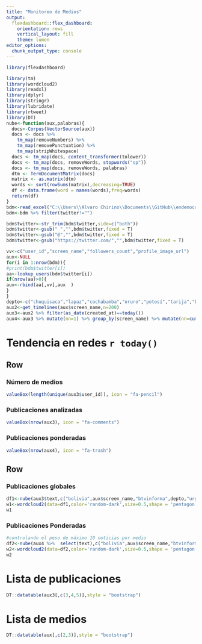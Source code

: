```yaml
---
title: "Monitoreo de Medios"
output: 
  flexdashboard::flex_dashboard:
    orientation: rows
    vertical_layout: fill
    theme: lumen
editor_options: 
  chunk_output_type: console
---
```


```r
library(flexdashboard)
```

```r
library(tm)
library(wordcloud2)
library(readxl)
library(dplyr)
library(stringr)
library(lubridate)
library(rtweet)
library(DT)
nube<-function(aux,palabras){
  docs<-Corpus(VectorSource(aux))
  docs <- docs %>%
    tm_map(removeNumbers) %>%
    tm_map(removePunctuation) %>%
    tm_map(stripWhitespace)
  docs <- tm_map(docs, content_transformer(tolower))
  docs <- tm_map(docs, removeWords, stopwords("sp"))
  docs <- tm_map(docs, removeWords, palabras)
  dtm <- TermDocumentMatrix(docs) 
  matrix <- as.matrix(dtm) 
  words <- sort(rowSums(matrix),decreasing=TRUE) 
  df <- data.frame(word = names(words),freq=words)    
  return(df)
}
bdm<-read_excel("C:\\Users\\Alvaro Chirino\\Documents\\GitHub\\endemocracia_redes\\data\\Base_v0.xlsx",1)
bdm<-bdm %>% filter(twitter!="")

bdm$twitter<-str_trim(bdm$twitter,side=c("both"))
bdm$twitter<-gsub(" ","",bdm$twitter,fixed = T)
bdm$twitter<-gsub("@","",bdm$twitter,fixed = T)
bdm$twitter<-gsub("https://twitter.com/","",bdm$twitter,fixed = T)

vv<-c("user_id","screen_name","followers_count","profile_image_url")
aux<-NULL
for(i in 1:nrow(bdm)){
#print(bdm$twitter[i])
aa<-lookup_users(bdm$twitter[i])
if(nrow(aa)>0){
aux<-rbind(aa[,vv],aux  )  
}
}
depto<-c("chuquisaca","lapaz","cochabamba","oruro","potosí","tarija","beni","pando","santacruz")
aux2<-get_timelines(aux$screen_name,n=200)
aux3<-aux2 %>% filter(as_date(created_at)==today())
aux4<-aux3 %>% mutate(nn=1) %>% group_by(screen_name) %>% mutate(nn=cumsum(nn)) %>% filter(nn<10)
```


# Tendencia en redes ``r today()``

Row
-----------------------------------------------------------------------

### Número de medios

```r
valueBox(length(unique(aux3$user_id)), icon = "fa-pencil")
```

### Publicaciones analizadas

```r
valueBox(nrow(aux3), icon = "fa-comments")
```

### Publicaciones ponderadas

```r
valueBox(nrow(aux4), icon = "fa-trash")
```

Row
-----------------------------------------------------------------------

### Publicaciones globales

```r
df1<-nube(aux3$text,c("bolivia",aux$screen_name,"btvinforma",depto,"urgentebo"))
w1<-wordcloud2(data=df1,color='random-dark',size=0.5,shape = 'pentagon')
w1
```

### Publicaciones Ponderadas

```r
#controlando el peso de máximo 10 noticias por medio
df2<-nube(aux4 %>%  select(text),c("bolivia",aux$screen_name,"btvinforma",depto,"urgentebo","erboldigital"))
w2<-wordcloud2(data=df2,color='random-dark',size=0.5,shape = 'pentagon')
w2
```


# Lista de publicaciones

```r
DT::datatable(aux3[,c(3,4,5)],style = "bootstrap")
```

# Lista de medios

```r
DT::datatable(aux[,c(2,3)],style = "bootstrap")
```
